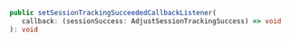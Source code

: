 ```ts
public setSessionTrackingSucceededCallbackListener(
   callback: (sessionSuccess: AdjustSessionTrackingSuccess) => void
): void
```
